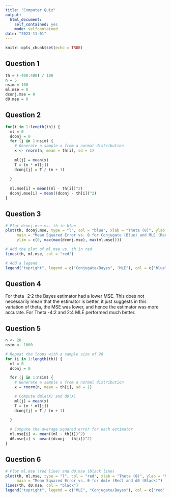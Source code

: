 ```yaml
---
title: "Computer Quiz"
output: 
  html_document:
    self_contained: yes
    mode: selfcontained
date: "2023-11-01"
---
```


```r
knitr::opts_chunk$set(echo = TRUE)
```

## Question 1

```r
th = (-400:400) / 100
n = 5
nsim = 100
ml.mse = 0
dconj.mse = 0 
d0.mse = 0
```

## Question 2

```r
for(i in 1:length(th)) {
  ml = 0 
  dconj = 0
  for (j in 1:nsim) {
    # Generate a sample x from a normal distribution
    x <- rnorm(n, mean = th[i], sd = 1)
    
    ml[j] = mean(x)
    T = (n * ml[j])
    dconj[j] = T / (n + 1)
    
  }
  
  ml.mse[i] = mean((ml - th[i])^2)
  dconj.mse[i] = mean((dconj - th[i])^2)
}

```

## Question 3 

```r

# Plot dconj.mse vs. th in blue
plot(th, dconj.mse, type = "l", col = "blue", xlab = "Theta (θ)", ylab = "Mean Squared Error (MSE)",
     main = "Mean Squared Error vs. θ for Conjugate (Blue) and MLE (Red)",
     ylim = c(0, max(max(dconj.mse), max(ml.mse))))

# Add the plot of ml.mse vs. th in red
lines(th, ml.mse, col = "red")

# Add a legend
legend("topright", legend = c("Conjugate/Bayes", "MLE"), col = c("blue", "red"), lty = 1)
```

## Question 4

For theta -2:2 the Bayes estimator had a lower MSE. This does not necessarily mean that the estimator is better, it just suggests in this variation of theta, the MSE was lower, and hence the estimator was more accurate. For  Theta -4:2 and 2:4 MLE performed much better.

## Question 5

```r
n <- 20
nsim <- 1000

# Repeat the loops with a sample size of 20
for (i in 1:length(th)) {
  ml = 0
  dconj = 0

  for (j in 1:nsim) {
    # Generate a sample x from a normal distribution
    x = rnorm(n, mean = th[i], sd = 1)

    # Compute dmle(X) and d0(X)
    ml[j] = mean(x)
    T = (n * ml[j])
    dconj[j] = T / (n + 1)
 
  }

  # Compute the average squared error for each estimator
  ml.mse[i] <- mean((ml - th[i])^2)
  d0.mse[i] <- mean((dconj - th[i])^2)
}

```

## Question 6
```r

# Plot ml.mse (red line) and d0.mse (black line)
plot(th, ml.mse, type = "l", col = "red", xlab = "Theta (θ)", ylab = "Mean Squared Error (MSE)",
     main = "Mean Squared Error vs. θ for dmle (Red) and d0 (Black)")
lines(th, d0.mse, col = "black")
legend("topright", legend = c("MLE", "Conjugate/Bayes"), col = c("red", "black"), lty = 1)

```